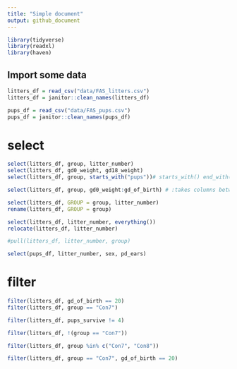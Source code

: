 ```yaml
---
title: "Simple document"
output: github_document
---
```


```r
library(tidyverse)
library(readxl)
library(haven)
```


## Import some data

```r
litters_df = read_csv("data/FAS_litters.csv")
litters_df = janitor::clean_names(litters_df)

pups_df = read_csv("data/FAS_pups.csv")
pups_df = janitor::clean_names(pups_df)
```

# select

```r
select(litters_df, group, litter_number)
select(litters_df, gd0_weight, gd18_weight)
select(litters_df, group, starts_with("pups"))# starts_with() end_with() contains()

select(litters_df, group, gd0_weight:gd_of_birth) # :takes columns between these two

select(litters_df, GROUP = group, litter_number)
rename(litters_df, GROUP = group)

select(litters_df, litter_number, everything())
relocate(litters_df, litter_number)

#pull(litters_df, litter_number, group)
```

```r
select(pups_df, litter_number, sex, pd_ears)
```

# filter

```r
filter(litters_df, gd_of_birth == 20)
filter(litters_df, group == "Con7")

filter(litters_df, pups_survive != 4)

filter(litters_df, !(group == "Con7"))

filter(litters_df, group %in% c("Con7", "Con8"))

filter(litters_df, group == "Con7", gd_of_birth == 20)
```

